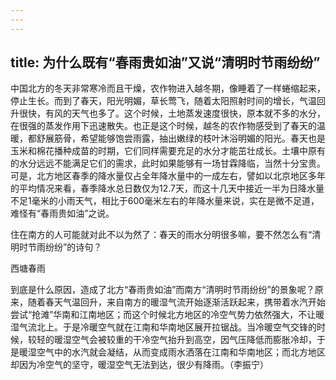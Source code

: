 ```yaml
---
---
---
```

title: 为什么既有“春雨贵如油”又说“清明时节雨纷纷”
---




中国北方的冬天非常寒冷而且干燥，农作物进入越冬期，像睡着了一样蜷缩起来，停止生长。而到了春天，阳光明媚，草长莺飞，随着太阳照射时间的增长，气温回升很快，有风的天气也多了。这个时候，土地蒸发速度很快，原本就不多的水分，在很强的蒸发作用下迅速散失。也正是这个时候，越冬的农作物感受到了春天的温暖，都舒展筋骨，希望能够饱尝雨露，抽出嫩绿的枝叶沐浴明媚的阳光。春天也是玉米和棉花播种成苗的时期，它们同样需要充足的水分才能茁壮成长。土壤中原有的水分远远不能满足它们的需求，此时如果能够有一场甘霖降临，当然十分宝贵。可是，北方地区春季的降水量仅占全年降水量中的一成左右，譬如以北京地区多年的平均情况来看，春季降水总日数仅为12.7天，而这十几天中接近一半为日降水量不足1毫米的小雨天气，相比于600毫米左右的年降水量来说，实在是微不足道，难怪有“春雨贵如油”之说。

住在南方的人可能就对此不以为然了：春天的雨水分明很多嘛，要不然怎么有“清明时节雨纷纷”的诗句？

西塘春雨



到底是什么原因，造成了北方“春雨贵如油”而南方“清明时节雨纷纷”的景象呢？原来，随着春天气温回升，来自南方的暖湿气流开始逐渐活跃起来，携带着水汽开始尝试“抢滩”华南和江南地区；而这个时候北方地区的冷空气势力依然强大，不让暖湿气流北上。于是冷暖空气就在江南和华南地区展开拉锯战。当冷暖空气交锋的时候，较轻的暖湿空气会被较重的干冷空气抬升到高空，因气压降低而膨胀冷却，于是暖湿空气中的水汽就会凝结，从而变成雨水洒落在江南和华南地区；而北方地区却因为冷空气的坚守，暖湿空气无法到达，很少有降雨。（李振宁）